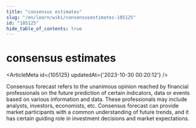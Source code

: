 ```yaml
---
title: "consensus estimates"
slug: "/en/learn/wiki/consensusestimates-105125"
id: "105125"
hide_table_of_contents: true
---
```



# consensus estimates

<ArticleMeta id={105125} updatedAt={'2023-10-30 00:20:12'} />
<div className='border-solid border-b border-t-0 my-4 border-[var(--ifm-color-gray-300)]' />

Consensus forecast refers to the unanimous opinion reached by financial professionals on the future prediction of certain indicators, data or events based on various information and data. These professionals may include analysts, investors, economists, etc. Consensus forecast can provide market participants with a common understanding of future trends, and it has certain guiding role in investment decisions and market expectations.
